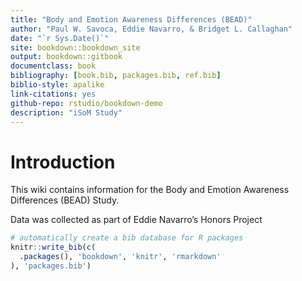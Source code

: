 ```yaml
--- 
title: "Body and Emotion Awareness Differences (BEAD)"
author: "Paul W. Savoca, Eddie Navarro, & Bridget L. Callaghan"
date: "`r Sys.Date()`"
site: bookdown::bookdown_site
output: bookdown::gitbook
documentclass: book
bibliography: [book.bib, packages.bib, ref.bib]
biblio-style: apalike
link-citations: yes
github-repo: rstudio/bookdown-demo
description: "iSoM Study"
---
```


# Introduction
This wiki contains information for the Body and Emotion Awareness Differences (BEAD) Study.

Data was collected as part of Eddie Navarro's Honors Project


```r
# automatically create a bib database for R packages
knitr::write_bib(c(
  .packages(), 'bookdown', 'knitr', 'rmarkdown'
), 'packages.bib')
```
